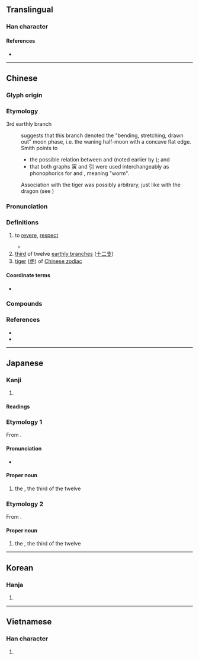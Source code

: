 {{character info}}
==Translingual==

===Han character===
{{Han char|rn=40|rad=宀|as=08|sn=11|four=30806|canj=JMLC|ids=⿱宀⿳一由八}}

====References====
* {{Han ref|kx=0288.050|dkj=07204|dj=0570.010|hdz=20936.160|uh=5BC5|ud=23493|bh=B147|bd=45383}}

----

==Chinese==
{{zh-forms}}

===Glyph origin===
{{Han etym}}

===Etymology===
; 3rd earthly branch
: {{zh-ref|Smith (2011)}} suggests that this branch denoted the "bending, stretching, drawn out" moon phase, i.e. the waning half-moon with a concave flat edge. Smith points to
:*the possible relation between {{och-l|寅|id=2}} and {{och-l|引|id=1|to stretch, to draw (a bow)}} (noted earlier by {{w|James Mellon Menzies}}); and
:*that both graphs 寅 and 引 were used interchangeably as phonophorics for {{och-l|螾}} and {{och-l|蚓}}, meaning "worm".
: Association with the tiger was possibly arbitrary, just like {{zh-l|辰}} with the dragon (see {{zh-ref|Ferlus, 2013}})

===Pronunciation===
{{zh-pron
|m=yín
|m-s=yin2
|c=jan4
|c-t=yin3
|g=in4
|h=pfs=yì;gd=yi2
|j=ing1
|mb=ěng
|md=ìng
|mn=ml,jj,tw:în
|mn-t=ing5
|w=3hhin
|x=in2
|mc=y
|oc=y
|cat=v,n
}}

===Definitions===
{{zh-hanzi}}

# {{lb|zh|Classical}} to [[revere]], [[respect]]
#* {{zh-x|同 寅 協 恭 和 衷 哉！|When (sovereign and ministers show) a common '''reverence''' and united respect for these, lo! the moral nature (of the people) is made harmonious.|CL|ref=Shangshu}}
# [[third]] of twelve [[earthly branch]]es ([[十二支]])
# [[tiger]] ([[虎]]) of [[W:Chinese zodiac|Chinese zodiac]]

====Coordinate terms====
* {{list:earthly branches/zh}}

===Compounds===
{{zh-der|同寅|唐寅|寅吃卯糧|寅憂夕惕|寅支卯糧|寅時|寅月|寅清|寅畏|寅臺|寅誼|寅賓|建寅|陳寅恪}}

===References===
* {{R:yue:Hanzi}}
* {{thcwd|7161}}

{{C|zh|Earthly branches}}

----

==Japanese==

===Kanji===
{{ja-kanji|grade=|rs=宀08}}

# {{rfdef|ja|sort=宀08}}

====Readings====
{{ja-readings
|goon=いん
|kanon=いん
|kun=とら-
|nanori=とも, のぶ}}

===Etymology 1===
{{ja-kanjitab|とら|yomi=k}}
{{wp|lang=ja}}
From {{m|ja|虎|tr=tora||[[tiger]]}}.

====Pronunciation====
{{ja-pron|acc=0|y=k|とら}}
* {{hmp|ja|虎|sort=とら}}

====Proper noun====
{{ja-pos|proper|とら}}

# the {{w|Tiger (zodiac)|Tiger}}, the third of the twelve {{w|Earthly Branches}}

===Etymology 2===
{{ja-kanjitab|いん|yomi=o}}
From {{der|ja|ltc|寅|tr=yin|sort=いん}}.

====Proper noun====
{{ja-pos|proper|いん}}

# the {{w|Tiger (zodiac)|Tiger}}, the third of the twelve {{w|Earthly Branches}}

{{cln|ja|words with multiple readings}}
{{topics|ja|Earthly branches|sort=とら}}

----

==Korean==

===Hanja===
{{ko-hanja|hangeul=[[인]], [[이]]|rv=in, i|mr=in, i}}

# {{rfdef|ko|sort=宀08}}

----

==Vietnamese==

===Han character===
{{vi-readings|reading=dần|rs=宀03}}

# {{rfdef|vi|sort=宀03}}